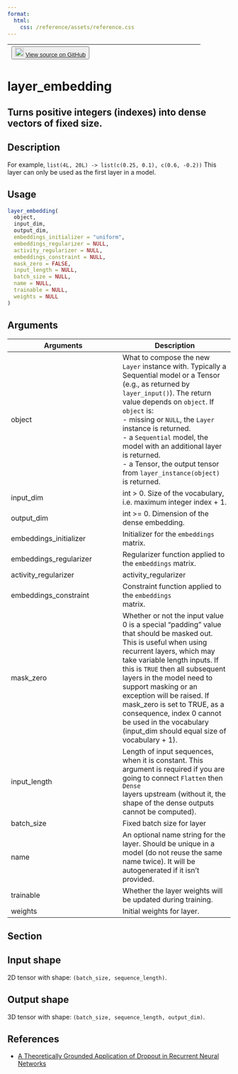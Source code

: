 ```yaml
---
format:
  html:
    css: /reference/assets/reference.css
---
```


| <button class="button"> ![](/reference/assets/GitHub-Mark-32px.png){width="20"} [View source on GitHub](https://github.com/rstudio/keras//blob/main/R/layers-embedding.R#L39) </button> |
|:------------------------------:|:--------------------------------------:|

# layer_embedding

## Turns positive integers (indexes) into dense vectors of fixed size.

## Description
For example, `list(4L, 20L) -> list(c(0.25, 0.1), c(0.6, -0.2))` This layer can only be used as the first layer in a model. 


## Usage
```r
layer_embedding( 
  object, 
  input_dim, 
  output_dim, 
  embeddings_initializer = "uniform", 
  embeddings_regularizer = NULL, 
  activity_regularizer = NULL, 
  embeddings_constraint = NULL, 
  mask_zero = FALSE, 
  input_length = NULL, 
  batch_size = NULL, 
  name = NULL, 
  trainable = NULL, 
  weights = NULL 
) 
```

## Arguments
|Arguments|Description|
|---|---|
| object | What to compose the new `Layer` instance with. Typically a Sequential model or a Tensor (e.g., as returned by `layer_input()`). The return value depends on `object`. If `object` is: <br>- missing or `NULL`, the `Layer` instance is returned. <br>- a `Sequential` model, the model with an additional layer is returned. <br>- a Tensor, the output tensor from `layer_instance(object)` is returned.  |
| input_dim | int > 0. Size of the vocabulary, i.e. maximum integer index + 1. |
| output_dim | int >= 0. Dimension of the dense embedding. |
| embeddings_initializer | Initializer for the `embeddings` matrix. |
| embeddings_regularizer | Regularizer function applied to the `embeddings` matrix. |
| activity_regularizer | activity_regularizer |
| embeddings_constraint | Constraint function applied to the `embeddings`<br>matrix. |
| mask_zero | Whether or not the input value 0 is a special "padding" value that should be masked out. This is useful when using recurrent layers, which may take variable length inputs. If this is `TRUE` then all subsequent layers in the model need to support masking or an exception will be raised. If mask_zero is set to TRUE, as a consequence, index 0 cannot be used in the vocabulary (input_dim should equal size of vocabulary + 1). |
| input_length | Length of input sequences, when it is constant. This argument is required if you are going to connect `Flatten` then `Dense`<br>layers upstream (without it, the shape of the dense outputs cannot be computed). |
| batch_size | Fixed batch size for layer |
| name | An optional name string for the layer. Should be unique in a model (do not reuse the same name twice). It will be autogenerated if it isn't provided. |
| trainable | Whether the layer weights will be updated during training. |
| weights | Initial weights for layer. |


## Section

## Input shape

 2D tensor with shape: `(batch_size, sequence_length)`. 

## Output shape

 3D tensor with shape: `(batch_size, sequence_length, output_dim)`. 

## References

- [A Theoretically Grounded Application of Dropout in Recurrent Neural Networks](https://arxiv.org/abs/1512.05287)





